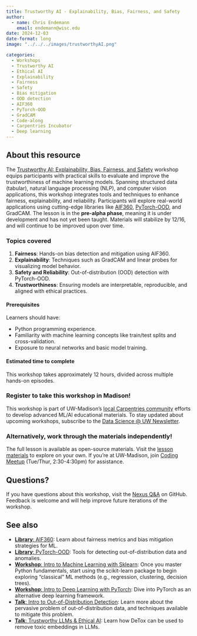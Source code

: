 ```yaml
---
title: Trustworthy AI - Explainability, Bias, Fairness, and Safety
author: 
  - name: Chris Endemann
    email: endemann@wisc.edu
date: 2024-12-03
date-format: long
image: "../../../images/trustworthyAI.png"

categories:
  - Workshops
  - Trustworthy AI
  - Ethical AI
  - Explainability
  - Fairness
  - Safety
  - Bias mitigation
  - OOD detection
  - AIF360
  - PyTorch-OOD
  - GradCAM
  - Code-along
  - Carpentries Incubator
  - Deep learning
---
```

## About this resource

The [Trustworthy AI: Explainability, Bias, Fairness, and Safety](https://carpentries-incubator.github.io/fair-explainable-ml/index.html) workshop equips participants with practical skills to evaluate and improve the trustworthiness of machine learning models. Spanning structured data (tabular), natural language processing (NLP), and computer vision applications, this workshop integrates tools and techniques to enhance fairness, explainability, and reliability. Participants will explore real-world applications using cutting-edge libraries like [AIF360](https://uw-madison-datascience.github.io/ML-X-Nexus/Toolbox/Libraries/AI-Fairness-360.html), [PyTorch-OOD](https://uw-madison-datascience.github.io/ML-X-Nexus/Toolbox/Libraries/PyTorch-OOD.html), and GradCAM. The lesson is in the **pre-alpha phase**, meaning it is under development and has not yet been taught. Materials will stabilize by 12/16, and will continue to be improved upon over time.

### Topics covered
1. **Fairness**: Hands-on bias detection and mitigation using AIF360.
2. **Explainability**: Techniques such as GradCAM and linear probes for visualizing model behavior.
3. **Safety and Reliability**: Out-of-distribution (OOD) detection with PyTorch-OOD.
4. **Trustworthiness**: Ensuring models are interpretable, reproducible, and aligned with ethical practices.

#### Prerequisites
Learners should have:

- Python programming experience.
- Familiarity with machine learning concepts like train/test splits and cross-validation.
- Exposure to neural networks and basic model training.

#### Estimated time to complete
This workshop takes approximately 12 hours, divided across multiple hands-on episodes.

### Register to take this workshop in Madison!
This workshop is part of UW-Madison's [local Carpentries community](https://datascience.wisc.edu/uw-madison-carpentries-community/) efforts to develop advanced ML/AI educational materials. To stay updated about upcoming workshops, subscribe to the [Data Science @ UW Newsletter](https://datascience.wisc.edu/newsletter/).

### Alternatively, work through the materials independently!
The full lesson is available as open-source materials. Visit the [lesson materials](https://carpentries-incubator.github.io/fair-explainable-ml/) to explore on your own. If you're at UW-Madison, join [Coding Meetup](https://datascience.wisc.edu/hub/#dropin) (Tue/Thur, 2:30-4:30pm) for assistance.

## Questions?
If you have questions about this workshop, visit the [Nexus Q&A](https://github.com/UW-Madison-DataScience/ML-X-Nexus/discussions/categories/q-a) on GitHub. Feedback is welcome and will help improve future iterations of the workshop.

## See also
- [**Library**: AIF360](https://uw-madison-datascience.github.io/ML-X-Nexus/Toolbox/Libraries/AI-Fairness-360.html): Learn about fairness metrics and bias mitigation strategies for ML.
- [**Library**: PyTorch-OOD](https://uw-madison-datascience.github.io/ML-X-Nexus/Toolbox/Libraries/PyTorch-OOD.html): Tools for detecting out-of-distribution data and anomalies.
- [**Workshop**: Intro to Machine Learning with Sklearn](https://uw-madison-datascience.github.io/ML-X-Nexus/Learn/Workshops/Intro-ML_Sklearn.html): Once you master Python fundamentals, start using the scikit-learn package to begin exploring "classical" ML methods (e.g., regression, clustering, decision trees).
- [**Workshop**: Intro to Deep Learning with PyTorch](https://uw-madison-datascience.github.io/ML-X-Nexus/Learn/Workshops/Intro-Deeplearning_PyTorch.html): Dive into PyTorch as an alternative deep learning framework.
- [**Talk**: Intro to Out-of-Distribution Detection](https://uw-madison-datascience.github.io/ML-X-Nexus/Learn/Videos/OOD-detection.html): Learn more about the pervasive problem of out-of-distribution data, and techniques available to mitigate this problem.
- [**Talk**: Trustworthy LLMs & Ethical AI](https://uw-madison-datascience.github.io/ML-X-Nexus/Applications/Videos/Forums/mlx_2024-05-11.html): Learn how DeTox can be used to remove toxic embeddings in LLMs.
